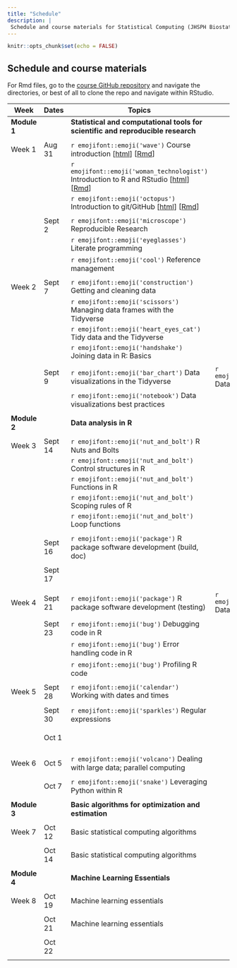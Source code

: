 ```yaml
---
title: "Schedule"
description: |
 Schedule and course materials for Statistical Computing (JHSPH Biostatistics 140.776 Fall 2021).
---
```


```r
knitr::opts_chunk$set(echo = FALSE)
```


## Schedule and course materials

For Rmd files, go to the [course GitHub repository](https://github.com/stephaniehicks/jhustatcomputing2021) and navigate the directories, or best of all to clone the repo and navigate within RStudio.

::: l-body-outset
| Week   | Dates           | Topics                             | Podcast | Projects | 
|--------- | ----------- | ----------------------------------- | --------------- | --------------- |
| **Module 1** |    | **Statistical and computational tools for scientific and reproducible research** |  |
| | | | | |
| Week 1      | Aug 31  | `r emojifont::emoji('wave')` Course introduction [[html](posts/welcome/index.html)] [[Rmd](https://github.com/stephaniehicks/jhustatcomputing2021/blob/main/_posts/welcome/welcome.Rmd)] | |  `r emojifont::emoji('palm_tree')` Project 0 [[html](projects/2021-08-31-project-0/index.html)] |
| | | `r emojifont::emoji('woman_technologist')` Introduction to R and RStudio [[html](posts/2021-08-31-introduction-to-r-and-rstudio/index.html)] [[Rmd](https://github.com/stephaniehicks/jhustatcomputing2021/blob/main/_posts/2021-08-31-introduction-to-r-and-rstudio/introduction-to-r-and-rstudio.Rmd)] | | |
| | | `r emojifont::emoji('octopus')` Introduction to git/GitHub [[html](posts/2021-08-31-introduction-to-gitgithub/index.html)] [[Rmd](https://github.com/stephaniehicks/jhustatcomputing2021/blob/main/_posts/2021-08-31-introduction-to-gitgithub/introduction-to-gitgithub.Rmd)] |  | |
| | | | | |
| | Sept 2 | `r emojifont::emoji('microscope')` Reproducible Research |  | |
| | | `r emojifont::emoji('eyeglasses')` Literate programming  |  | |
| | | `r emojifont::emoji('cool')` Reference management  |  | |
| | | | | |
| Week 2      | Sept 7       | `r emojifont::emoji('construction')` Getting and cleaning data  | | `r emojifont::emoji('palm_tree')` Project 1 |
| | | `r emojifont::emoji('scissors')` Managing data frames with the Tidyverse |  | |
| | | `r emojifont::emoji('heart_eyes_cat')` Tidy data and the Tidyverse |  | |
| | | `r emojifont::emoji('handshake')` Joining data in R: Basics |  | |
| | | | | |
| | Sept 9 | `r emojifont::emoji('bar_chart')` Data visualizations in the Tidyverse  | `r emojifont::emoji('headphones')` Data viz  | `r emojifont::emoji('fallen_leaf')`  Project 0 due |
| | | `r emojifont::emoji('notebook')` Data visualizations best practices  |  | |
| | | | | |
| **Module 2** |    | **Data analysis in R** |  | |
| | | | | |
| Week 3      | Sept 14      | `r emojifont::emoji('nut_and_bolt')` R Nuts and Bolts | | `r emojifont::emoji('palm_tree')` Project 2 |
| | | `r emojifont::emoji('nut_and_bolt')` Control structures in R | | | 
| | | `r emojifont::emoji('nut_and_bolt')` Functions in R | | | 
| | | `r emojifont::emoji('nut_and_bolt')` Scoping rules of R | | | 
| | | `r emojifont::emoji('nut_and_bolt')` Loop functions| | | 
| | | |  | |
| | Sept 16 | `r emojifont::emoji('package')` R package software development (build, doc) | | |
| |  Sept 17 | | | `r emojifont::emoji('fallen_leaf')`  Project 1 due |
| | | | | |
| Week 4      | Sept 21      | `r emojifont::emoji('package')` R package software development (testing) | `r emojifont::emoji('headphones')` Data analysis  | | 
| | |  | | |
| | Sept 23      | `r emojifont::emoji('bug')` Debugging code in R | | | 
| | | `r emojifont::emoji('bug')` Error handling code in R  | | |
| | | `r emojifont::emoji('bug')` Profiling R code | | |
| | | | | |
| Week 5      | Sept 28   | `r emojifont::emoji('calendar')` Working with dates and times | | |
| | | | | |
| | Sept 30 | `r emojifont::emoji('sparkles')` Regular expressions | | |
| | Oct 1 | | | `r emojifont::emoji('fallen_leaf')`  Project 2 due |
| | | | | |
| Week 6      | Oct 5        | `r emojifont::emoji('volcano')` Dealing with large data; parallel computing  | | `r emojifont::emoji('palm_tree')` Project 3  |
| | | | | |
| | Oct 7 | `r emojifont::emoji('snake')` Leveraging Python within R | | |
| | | | | |
| **Module 3** |    | **Basic algorithms for optimization and estimation ** | |
| | | | | |
| Week 7      | Oct 12       | Basic statistical computing algorithms | |
| | | | | |
| | Oct 14 | Basic statistical computing algorithms | | |
| | | | | |
| **Module 4** |    | **Machine Learning Essentials** | |
| | | | | |
| Week 8      | Oct 19      |  Machine learning essentials  | |
| | | | | |
| | Oct 21 |  Machine learning essentials | | |
| |  Oct 22 | | | `r emojifont::emoji('fallen_leaf')`  Project 3 due |
:::

